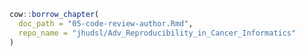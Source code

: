 

```r
cow::borrow_chapter(
  doc_path = "05-code-review-author.Rmd",
  repo_name = "jhudsl/Adv_Reproducibility_in_Cancer_Informatics"
)
```
